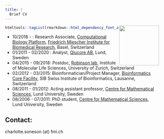 ```yaml
---
title: |
  Brief CV
---
```


::: {.column-margin}
<img src="SonesonPhoto.jpg" align="right" alt="" width="130"  style="transform:rotate(0deg);"/>
:::

```r
htmltools::tagList(rmarkdown::html_dependency_font_awesome())
```

-   10/2018 - : Research Associate, [Computational Biology Platform](https://www.fmi.ch/research/platforms/platform.html?plt=115), [Friedrich Miescher Institute for Biomedical Research](https://www.fmi.ch/), Basel, Switzerland
-   01/2011 - 02/2020 : Analyst, [Qlucore AB](http://qlucore.com), Lund, Sweden
-   04/2015 - 09/2018: Postdoc, [Robinson lab](https://robinsonlabuzh.github.io/), Institute of Molecular Life Sciences, University of Zurich, Switzerland
-   02/2012 - 03/2015: Bioinformatician/Project Manager, [Bioinformatics Core Facility](https://www.sib.swiss/mauro-delorenzi-frederic-schutz-group), SIB Swiss Institute of Bioinformatics, Lausanne, Switzerland
-   08/2011 - 01/2012: Acting assistant professor, [Centre for Mathematical Sciences](http://maths.lu.se), Lund University, Sweden
-   08/2006 - 07/2011: PhD student, [Centre for Mathematical Sciences](http://maths.lu.se), Lund University, Sweden

## Contact:

<i class="fa fa-envelope-o"></i> charlotte.soneson (at) fmi.ch
